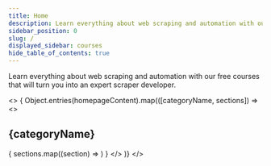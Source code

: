 ```yaml
---
title: Home
description: Learn everything about web scraping and automation with our free courses that will turn you into an expert scraper developer.
sidebar_position: 0
slug: /
displayed_sidebar: courses
hide_table_of_contents: true
---
```


Learn everything about web scraping and automation with our free courses that will turn you into an expert scraper developer.

<>
{
    Object.entries(homepageContent).map(([categoryName, sections]) =>
        <>
            <h2>{categoryName}</h2>
            <CardGrid>
                {
                    sections.map((section) =>
                    <AcademyCard
                        title={section.title}
                        desc={section.description}
                        imageUrl={section.imageUrl}
                        to={section.link}
                    />)
                }
            </CardGrid>
        </>
    )}
</>

<!-- The homepage menu card items are in the homepage_content.json file.

    Each item has its own JSON object, in which "cardItem" is the title and "href" is the link. If the link leads to outside the Apify Docs site, add the `"isExternalLink" : true` property. For local links, just use the article's path. E.g. `"/tutorials/apify-scrapers/web-scraper"`.

    In the title (cardItem), do not just give the article's name. Phrase the title in a way that answers a question or fulfills a goal the user might have.

    For example:
    {
        "cardItem": "How to run an actor",
        "href": "https://www.youtube.com/watch?v=BsidLZKdYWQ",
        "isExternalLink": true
    },

    Note:
    In JSON, all entries except booleans (true/false) and numbers need to be in double quote marks ("").

    Check the README for more information.
-->
